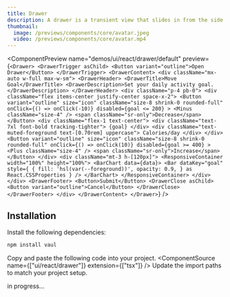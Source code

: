 ```yaml
---
title: Drawer
description: A drawer is a transient view that slides in from the side of the screen when a user interacts with a control.
thumbnail:
  image: /previews/components/core/avatar.jpeg
  video: /previews/components/core/avatar.mp4
---
```


<ComponentPreview
  name="demos/ui/react/drawer/default"
  preview={`<Drawer>
            <DrawerTrigger asChild>
                <Button variant="outline">Open Drawer</Button>
            </DrawerTrigger>
            <DrawerContent>
                <div className="mx-auto w-full max-w-sm">
                    <DrawerHeader>
                        <DrawerTitle>Move Goal</DrawerTitle>
                        <DrawerDescription>Set your daily activity goal.</DrawerDescription>
                    </DrawerHeader>
                    <div className="p-4 pb-0">
                        <div className="flex items-center justify-center space-x-2">
                            <Button
                                variant="outline"
                                size="icon"
                                className="size-8 shrink-0 rounded-full"
                                onClick={() => onClick(-10)}
                                disabled={goal <= 200}
                            >
                                <Minus className="size-4" />
                                <span className="sr-only">Decrease</span>
                            </Button>
                            <div className="flex-1 text-center">
                                <div className="text-7xl font-bold tracking-tighter">
                                    {goal}
                                </div>
                                <div className="text-muted-foreground text-[0.70rem] uppercase">
                                    Calories/day
                                </div>
                            </div>
                            <Button
                                variant="outline"
                                size="icon"
                                className="size-8 shrink-0 rounded-full"
                                onClick={() => onClick(10)}
                                disabled={goal >= 400}
                            >
                                <Plus className="size-4" />
                                <span className="sr-only">Increase</span>
                            </Button>
                        </div>
                        <div className="mt-3 h-[120px]">
                            <ResponsiveContainer width="100%" height="100%">
                                <BarChart data={data}>
                                    <Bar
                                        dataKey="goal"
                                        style={
                                            {
                                                fill: 'hsl(var(--foreground))',
                                                opacity: 0.9,
                                            } as React.CSSProperties
                                        }
                                    />
                                </BarChart>
                            </ResponsiveContainer>
                        </div>
                    </div>
                    <DrawerFooter>
                        <Button>Submit</Button>
                        <DrawerClose asChild>
                            <Button variant="outline">Cancel</Button>
                        </DrawerClose>
                    </DrawerFooter>
                </div>
            </DrawerContent>
        </Drawer>`}
/>

## Installation

<Steps>
<Step>
Install the following dependencies:
</Step>

```bash
npm install vaul
```

  <Step>Copy and paste the following code into your project.</Step>
  <ComponentSource name={["ui/react/drawer"]} extension={["tsx"]} />
  <Step>Update the import paths to match your project setup.</Step>
</Steps>

in progress...

